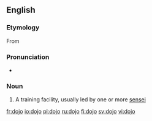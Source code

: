 {{also|dōjō}}
==English==
{{wikipedia}}

===Etymology===

From {{etyl|ja}} {{term|道場|tr=dōjō||place of the way|lang=ja|sc=Jpan}}

===Pronunciation===
* {{a|UK}} {{IPA|/ˈdəʊdʒəʊ/}}

===Noun===
{{en-noun|pl2=dojo}}

# {{martial arts}} A training facility, usually led by one or more [[sensei]]

[[fr:dojo]]
[[io:dojo]]
[[pl:dojo]]
[[ru:dojo]]
[[fi:dojo]]
[[sv:dojo]]
[[vi:dojo]]